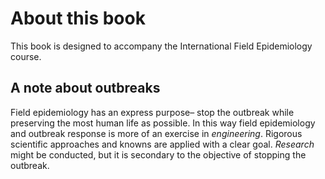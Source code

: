 # About this book

This book is designed to accompany the International Field Epidemiology course.

## A note about outbreaks

Field epidemiology has an express purpose-- stop the outbreak while preserving the most human life as possible.
In this way field epidemiology and outbreak response is more of an exercise in *engineering*.
Rigorous scientific approaches and knowns are applied with a clear goal.
*Research* might be conducted, but it is secondary to the objective of stopping the outbreak.